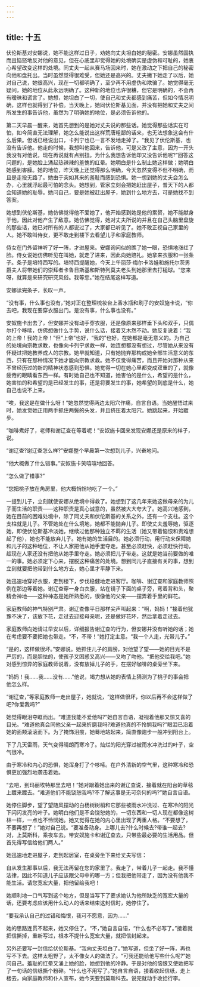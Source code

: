 ```yaml
---
---
---
```

title: 十五
---




伏伦斯基对安娜说，她不能这样过日子，劝她向丈夫坦白她的秘密。安娜虽然固执而且恼怒地反对他的意见，但在心底里却觉得她的处境确实是虚伪和可耻的，她衷心希望改变这样的处境。同丈夫一起从赛马场回来时，她在激动之下把自己的秘密向他和盘托出。当时虽然觉得很难受，但她还是高兴的。丈夫撇下她走了以后，她对自己说，她很高兴，现在一切都明确了，至少再不用虚伪和欺骗了。她觉得毫无疑问，她的地位从此永远明确了。这种新的地位也许很糟，但它是明确的，不会再有暧昧和谎言了。她想，她坦白了一切，使自己和丈夫都感到痛苦，但如今情况明确，这样也就得到了补偿。当天晚上，她同伏伦斯基见面，并没有把她和丈夫之间所发生的事告诉他，虽然为了明确她的地位，是必须告诉他的。

第二天早晨一醒来，她首先想到的是她对丈夫说的那些话。她觉得那些话实在可怕，如今简直无法理解，她怎么能说出这样荒唐粗鄙的话来，也无法想象这会有什么后果。但话已经说出口，卡列宁也已一言不发地走掉了。“我见了伏伦斯基，也没有告诉他。他走的时候，我想叫他回来，告诉他，可是又改了主意，因为一开头我没有对他说，现在再说就有点别扭。为什么我想告诉他却又没告诉他呢?”回答这问题的，是她脸上涌起热辣辣的羞愧的红晕。她明白是什么制止她这样做；她明白她感到害臊。她的地位，昨天晚上还觉得那么明确，今天忽然变得不但不明确，而且是走投无路了。她由于突如其来的羞耻而感到恐惧。她一想到她的丈夫会怎么办，心里就浮起最可怕的念头。她想到，管家立刻会把她赶出屋子，普天下的人都会知道她的耻辱。她问自己，要是她被赶出屋子，她到什么地方去，可是她找不到答案。

她想到伏伦斯基，她仿佛觉得他不爱她了，他开始感到她是他的累赘，她不能献身于他，因此对他产生了敌意。她仿佛觉得，她对丈夫所说的并且在自己头脑里盘旋的那些话，她已对所有的人都说过了，大家都已听见了。她不敢正视自己家里的人。她不敢叫侍女，更不敢走到楼下去看望儿子和家庭教师。

侍女在门外留神听了好一阵，才进屋来。安娜询问似的瞧了她一眼，恐惧地涨红了脸。侍女说她仿佛听见在叫她，就走了进来，因此向她赔礼。她拿来衣服和一张条子。条子是培特西写的。培特西提醒她，今天上午丽莎·梅尔卡洛娃和施托尔茨男爵夫人将带她们的崇拜者卡鲁日斯基和斯特列莫夫老头到她那里去打槌球。“您来呀，就算是来研究研究风俗。我等您。”她在结尾这样写道。

安娜读完条子，长叹一声。

“没有事，什么事也没有，”她对正在整理梳妆台上香水瓶和刷子的安奴施卡说，“你去吧，我现在要穿衣服出门。是没有事，什么事也没有。”

安奴施卡出去了，但安娜并没有动手穿衣服，还是像原来那样垂下头和双手，只偶尔打个哆嗦，仿佛想做什么手势，说什么话，接着又木然不动。她反复说着：“我的上帝！我的上帝！”但“上帝”也好，“我的”也好，在她都是毫无意义的。为自己的处境向宗教求教，也像向卡列宁求救一样，她连想都没有想过，尽管她从来没有怀疑过把她教养成人的宗教。她早就知道，只有她抛弃那构成她全部生活意义的东西，只有在那种情况下她才能向宗教求救。她不仅觉得痛苦，而且开始对那种从来不曾经历过的新的精神状态感到恐惧。她觉得一切在她心里都变成双重的了，就像疲倦的眼睛看东西一样。有时她自己也不知道，她害怕的是什么，希望的是什么，她害怕的和希望的是已经发生的事，还是将要发生的事，她希望的到底是什么，她自己也说不上来。

“唉，我这是在做什么呀！”她忽然觉得两边太阳穴作痛，自言自语。当她醒悟过来时，她发觉她正用两手抓住两鬓的头发，并且挤压着太阳穴。她跳起来，开始踱步。

“咖啡煮好了，老师和谢辽查在等着呢！”安奴施卡回来发现安娜还是原来的样子，说。

“谢辽查?谢辽查怎么样?”安娜整个早晨第一次想到儿子，兴奋地问。

“他大概做了什么错事。”安奴施卡笑嘻嘻地回答。

“怎么做了错事?”

“您把桃子放在角房里，他大概悄悄地吃了一个。”

一提到儿子，立刻就使安娜从绝境中得救了。她想到了这几年来她这做母亲的为儿子而生活的职责——这种职责是真心诚意的，虽然被大大夸大了。她高兴地感到，她在目前的困难处境中，除了同丈夫和伏伦斯基的关系之外，还有一个支柱。这个支柱就是儿子。不管她处在什么境地，她都不能抛弃儿子。即使丈夫羞辱她，驱逐她，即使伏伦斯基冷淡她，继续过他那种独立不羁的生活（她又带着恼恨和责难想起了他），她也不能放弃儿子。她有她的生活目的。她必须行动，用行动来保障她和儿子的这种地位，不让人家把他从她手里夺走。甚至必须赶快，必须赶快行动，趁现在人家还没有把他从她手里夺走。她必须把儿子带走。这就是她当前要做的唯一的事。她必须定下心来，摆脱这种痛苦的处境。想到同儿子直接有关的事，想到立刻就要把他带到什么地方去，她心里才平静下来。

她迅速地穿好衣服，走到楼下，步伐稳健地走进客厅。咖啡、谢辽查和家庭教师照例在那边等着她。谢辽查穿一身白衣服，站在镜子下面的桌子旁，弯着背和头，聚精会神地——这种神态是她所熟悉的，很像他的父亲——摆弄着手里的鲜花。

家庭教师的神气特别严肃。谢辽查像平日那样尖声叫起来：“啊，妈妈！”接着他犹豫不决了，该放下花，走过去迎接母亲呢，还是做好花环，然后拿着走过去。

家庭教师向她请过早安以后，详细报告谢辽查的行为，但安娜并没有听她的话；她在考虑要不要把她也带走。“不，不带！”她打定主意。“我一个人走，光带儿子。”

“是的，这样做很坏。”安娜说。她抓住儿子的肩膀，对他望了望——她的目光不是严厉的，而是胆怯的，使孩子又困惑又高兴——又吻了吻他。“把他交给我吧。”她对感到惊异的家庭教师说着，没有放掉儿子的手，在摆好咖啡的桌旁坐下来。

“妈妈！我……我……没有……”他说，竭力想从她的表情上猜测为了桃子的事会把他怎么样。

“谢辽查，”等家庭教师一走出屋子，她就说，“这样做很坏，你以后再不会这样做了吧?你爱我吗?”

她觉得眼泪夺眶而出。“难道我能不爱他吗?”她自言自语，凝视着他那又惊又喜的目光。“难道他真会同他父亲一起来折磨我吗?难道他真的不怜悯我吗?”眼泪已沿着她的面颊滚滚而下。为了掩饰泪痕，她蓦地站起来，简直像跑步一般冲到阳台上。

下了几天雷雨，天气变得晴朗而寒冷了。灿烂的阳光穿过被雨水冲洗过的叶子，空气很冷。

由于寒冷和内心的恐惧，她浑身打了个哆嗦。在户外清新的空气里，这种寒冷和恐惧更加强烈地袭击着她。

“去吧，到玛丽埃特那里去吧！”她对跟着她出来的谢辽查说，接着就在阳台的草毯上踱来踱去。“难道他们不能饶恕我吗?不了解这事是无可奈何的吗?”她自言自语。

她停住脚步，望了望随风摆动的白杨树树梢和它那些被雨水冲洗过、在寒冷的阳光下闪闪发亮的叶子。她明白他们是不会饶恕她的，一切东西和一切人现在都像这树林一样，一点也不怜悯她。她又觉得在她的内心里出现了两重人格。“不要想了，不要再想了！”她对自己说。“要准备动身。上哪儿去?什么时候去?带谁一起去?对，上莫斯科，乘夜车去。带安奴施卡和谢辽查去，只带些最必要的生活用品。但首先得写信给他们两人。”

她迅速地走进屋子，走到起居室，在桌旁坐下来给丈夫写信：





自从发生那事以后，我无法再留在您的家里了。我走了，带着儿子一起走。我不懂法律，因此不知道儿子应该跟父母中的哪一方；但我把他带走了，因为没有他我不能生活。请您宽宏大量，把他留给我吧！





她顺利地一口气写到这个地方，但是当写下了要求她认为他所缺乏的宽宏大量的话，还要考虑应该用什么动人的话来结束这封信时，她停住了。

“要我承认自己的过错和悔恨，我可不愿意，因为……”

她的思路连贯不起来，她又停住了。“不，”她自言自语，“什么也不必写了。”接着就把信撕掉，重新写过，根本不提什么宽宏大量，就把信封起来。

另外还要写一封信给伏伦斯基。“我向丈夫坦白了。”她写道，但坐了好一阵，再也写不下去。这样太粗野了，太不像女人的做法了。“可我还能给他写些什么呢?”她问自己。羞耻的红晕又涌上她的脸，她想到他的冷静。于是对他的恼恨又使她把写了一句话的信纸撕个粉碎。“什么也不用写了。”她自言自语，接着收起信纸，走上楼去，向家庭教师和仆人宣布，她今天要到莫斯科去。说完就动手收拾行李。